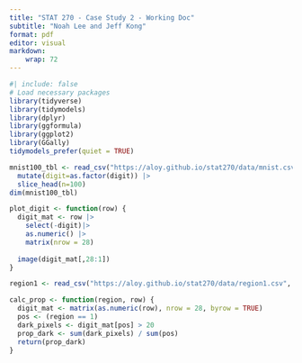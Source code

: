 ```yaml
---
title: "STAT 270 - Case Study 2 - Working Doc"
subtitle: "Noah Lee and Jeff Kong"
format: pdf
editor: visual
markdown: 
    wrap: 72
---
```



```r
#| include: false
# Load necessary packages
library(tidyverse)
library(tidymodels)
library(dplyr)
library(ggformula)
library(ggplot2) 
library(GGally)
tidymodels_prefer(quiet = TRUE) 
```

```r
mnist100_tbl <- read_csv("https://aloy.github.io/stat270/data/mnist.csv.gz", show_col_types = FALSE) |>
  mutate(digit=as.factor(digit)) |>
  slice_head(n=100)
dim(mnist100_tbl)

```

```r
plot_digit <- function(row) {
  digit_mat <- row |>
    select(-digit)|>
    as.numeric() |>
    matrix(nrow = 28)
  
  image(digit_mat[,28:1])
}

```
```r
region1 <- read_csv("https://aloy.github.io/stat270/data/region1.csv", col_names = FALSE, show_col_types = FALSE)

```

```r
calc_prop <- function(region, row) {
  digit_mat <- matrix(as.numeric(row), nrow = 28, byrow = TRUE)
  pos <- (region == 1)
  dark_pixels <- digit_mat[pos] > 20
  prop_dark <- sum(dark_pixels) / sum(pos)
  return(prop_dark)
}

```





